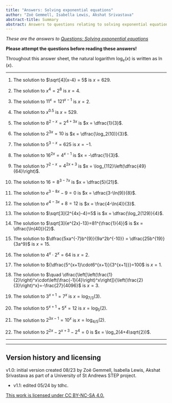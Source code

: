 ```yaml
---
title: "Answers: Solving exponential equations"
author: "Zoë Gemmell, Isabella Lewis, Akshat Srivastava"
abstract-title: Summary
abstract: Answers to questions relating to solving exponential equations.
---
```


*These are the answers to [Questions: Solving exponential equations](../questions/qs-solvingeqsindices.qmd)*

**Please attempt the questions before reading these answers!**

Throughout this answer sheet, the natural logarithm $\log_e(x)$ is written as $\ln(x)$.

---

1. The solution to $\sqrt[4]{x-4} = 5$ is $x = 629$.
 
 
<!--$\sqrt[4]{x-4}=5\implies (x-4)^\frac{4}{4}=5^4 \implies x-4=625 \implies x=629$\-->

2. The solution to $x^4=2^8$ is $x = 4$.
 
 
<!--$x^4=2^8\implies x^4=4^4\implies x=4$\-->

3. The solution to $11^x=121^{x-1}$ is $x = 2$.
 
 
<!-- \begin{align*} -->
<!-- x=\dfrac{\log(122)}{\log\left(\dfrac{122}{11}\right)}\end{align*} -->

4. The solution to $x^{0.5}$ is $x = 529$.
 
 
<!--$x^{0.5}=23\implies x=23^2 \implies x=529$\-->

5. The solution to $8^{2-x}=2^{4+3x}$ is $x = \dfrac{1}{3}$.
 
 
<!--8^{2-x}=2^{4+3x}\implies 2^{3(2-x)}=2^{4+3x} \implies 6-3x=4+3x \implies 2=6x\implies x=\frac{1}{3}$\-->

6. The solution to $2^{3x} = 10$ is $x = \dfrac{\log_2(10)}{3}$.
 
 
<!--$2^{3x}=10\implies3x\ln2=\ln10\implies x=\frac{\ln10}{3\ln2}$\-->

7. The solution to $5^{3-x}=625$ is $x = -1$.
 
 
<!--$5^{3-x}=625\implies5^{3-x}=5^4\implies3-x=4\implies x=-1$\-->

8. The solution to $16^{2x}=4^{x-1}$ is $x = -\dfrac{1}{3}$.
 
 
<!-- \begin{align*} -->
<!-- x=\dfrac{\log(2)}{\log\left(\dfrac{2}{17}\right)}\end{align*} -->

9. The solution to $7^{2-x}=4^{2x+3}$ is $x = \log_{112}\left(\dfrac{49}{64}\right)$.
 
 
<!-- $\frac{\ln(\frac{49}{64})}{\ln(112)}$ -->
<!--$7^{2-x}=4^{2x+3}\implies(2-x)\ln7=(2x+3)\ln4\implies2\ln7-x\ln7=2x\ln4+3\ln4\implies2\ln7-3\ln4=x(2\ln4+\ln7)\implies x=\frac{\ln(\frac{49}{64})}{\ln(112)}$\-->

10. The solution to $16=8^{3-7x}$ is $x = \dfrac{5}{21}$.
 
 
<!--$16=8^{3-7x}\implies2^4=2^{3(3-7x)}\implies4=9-21x\implies21x=5\implies x=\frac{5}{21}$\-->

11. The solution to $e^{3-8x}-9=0$ is $x = \dfrac{3-\ln(9)}{8}$.
 
 
<!-- <!--$e^{3-8x}-9=0\implies e^{3-8x}=9\implies \ln(e^{3-8x})=\ln(9)\implies3-8x=2\ln3\implies x=\frac{3-2\ln3}{8}$\-->

12. The solution to $e^{4-3x}+8=12$ is $x = \frac{4-\ln(4)}{3}$.
 
 
<!-- <!--$e^{4-3x}+8=12\implies e^{4-3x}=4\implies4-3x=\ln4\implies x=\frac{4-2\ln2}{3}$\--> 

13. The solution to $\sqrt[3]{2^{4x}-4}=5$ is $x = \dfrac{\log_2(129)}{4}$.
 
 

<!-- $\frac{\ln129}{4\ln2}$ -->
<!-- <!--$\sqrt[3]{2^{4x}-4}=5\implies(2^{4x}-4)^\frac{3}{3}=5^3\implies2^{4x}-4=125\implies2^{4x}=129\implies4x\ln2=\ln129\implies x=\frac{\ln129}{4\ln2}$\--> 

14. The solution to $\sqrt[3]{e^{2x}-13}=81^{\frac{1}{4}}$ is $x = \dfrac{\ln(40)}{2}$.
 
 

<!-- <!--$\sqrt[3]{e^{2x}-13}=81^{\frac{1}{4}}\implies(e^{2x}-13)^\frac{3}{3}=3^3\implies e^{2x}-13=27\implies 2x=\ln40\implies x=\frac{\ln40}{2}$\-->

15. The solution to $\dfrac{5xa^{-7}b^{9}}{9a^2b^{-10}} = \dfrac{25b^{19}}{3a^9}$ is $x = 15$.
 
 
<!--$\frac{5xa^{-7}b^{9}}{9a^2b^{-10}} = \frac{25b^{19}}{3a^9}\implies\frac{5xb^{(9+10)}}{9a^{(2+7)}}=\frac{25b^{19}}{3a^9}\implies\frac{5xb^{19}}{9a^9}=\frac{25b^{19}}{3a^9}\implies\frac{5x}{9}=\frac{25}{3}\implies15x=25\cdot9\implies x=15$\-->

16. The solution to  $4^x\cdot 2^x=64$ is $x = 2$.
 
 
<!-- then ${(4\cdot2)^x=64}$ and hence ${8^x=64}$ and so ${x=2}$\ -->

17. The solution to ${\dfrac{5^{x+1}\cdot6^{x+1}}{3^{x+1}}}=100$ is $x = 1$. 
 
 
<!-- =(\frac{5\cdot6}{3})^{x+1}=100$ hence, ${10^{x+1}=100}$ and so ${x=1}$\ -->

18. The solution to $\quad \dfrac{\left[\left(\frac{1}{2}\right)^x\cdot\left(\frac{-1}{4}\right)^x\right]}{\left(\frac{2}{3}\right)^x}=-\frac{27}{4096}$ is $x = 3$.
 
 
<!-- $\frac{(\frac{1}{2})^x\cdot(\frac{-1}{4})^x}{(\frac{2}{3})^x}=\frac{-27}{4096}$ , combining the first two fractions, $\frac{({\frac{1}{8})^x}}{({\frac{2}{3})^x}}=(\frac{-1}{8})^x\cdot(\frac{3}{2})^x=(\frac{-3}{16})^x={\frac{-27}{4096}}$ and so ${x=3}$\ -->

19. The solution to $3^{x+1}=7^x$ is $x = \log_{7/3}(3)$.
 
 
<!-- \begin{align*} -->
<!-- x=-\dfrac{\log(3)}{\log\left(\dfrac{7}{3}\right)}\end{align*} -->

20. The solution to $5^{x+1}+5^x=12$ is $x = \log_5(2)$.
 
 
<!-- \begin{align*} -->
<!-- x=\dfrac{\log(2)}{\log(5)}\end{align*} -->

21. The solution to $2^{3x-1}=10^x$ is $x = \log_{4/5}(2)$.
 
 
<!-- \begin{align*} -->
<!-- x=-\dfrac{\log(2)}{\log\left(\dfrac{5}{4}\right)}\end{align*} -->

22. The solution to $2^{2x}-2^{x+3}-2^4=0$ is $x = \log_2(4+4\sqrt{2})$.
 
<!-- \begin{align*} -->
<!-- x=2+\dfrac{log(1+\sqrt{2})}{log(2)}\end{align*} -->






<!-- ## Q4 {-} -->
<!-- Simplify the following expressions:\ -->

<!-- 4.1. $\sqrt{8}=\sqrt{4\cdot2}=\sqrt{4}\cdot\sqrt{2}=2\sqrt{2}$\ -->

<!-- 4.2. $\sqrt{3}\cdot\sqrt{7}=\sqrt{3\cdot7}=\sqrt{21}$\ -->

<!-- 4.3. $(\frac{\sqrt{24}}{\sqrt{6}})=\sqrt{\frac{24}{6}}=\sqrt{4}=2$\ -->

<!-- 4.4. $(\sqrt{5})^2=\sqrt{25}=5$\ -->

<!-- 4.5. $(\sqrt{2})^4=(\sqrt{2})^2\cdot(\sqrt{2})^2=2\cdot2=4$\ -->

<!-- 4.6. $\sqrt{75}=\sqrt{25}\cdot\sqrt{3}=5\sqrt{3}$\ -->

<!-- 4.7. $\sqrt{4^3}\cdot\sqrt[3]{8}$\ -->
<!-- $\sqrt{4^3}=(\sqrt{4})^3=2^3$\ -->
<!-- $\sqrt[3]{8}=2$\ -->
<!-- $\sqrt{4^3}\cdot\sqrt[3]{8}=2^3\cdot2=2^4=16$\ -->

<!-- 4.8. $\sqrt{6}\cdot\sqrt{15}=\sqrt{3\cdot3\cdot2\cdot5}=3\sqrt{10}$\ -->

<!-- 4.9. $\sqrt{75}-\sqrt{27}=5\sqrt{3}-3\sqrt{3}=2\sqrt{3}$\ -->

<!-- 4.10. $(8+\sqrt{2})\cdot(3-\sqrt{2})=24-2=3\sqrt{2}-8\sqrt{8}=22-5\sqrt{2}$\ -->

<!-- 4.11. $(3\sqrt{7})^2(8\sqrt{3})^2=(3\sqrt{7}\cdot8\sqrt{3})^2=(24\sqrt{21})^2=24^2\cdot21=12096$\ -->

<!-- 4.12. $(3-\sqrt{8})^2=9+8-2(3\sqrt{8})=17-6\sqrt{8}$\ -->

<!-- 4.13. $(7+\sqrt{5})\cdot(1+\sqrt{5})=7+5+\sqrt{5}+7\sqrt{5}=12+8\sqrt{5}$\ -->

<!-- 4.14. $\sqrt{45}+\sqrt{125}=\sqrt{9}\cdot\sqrt{5}+\sqrt{25}\cdot\sqrt{5}=3\sqrt{5}+5\sqrt{5}=8\sqrt{5}$\ -->

<!-- 4.15. $\sqrt{108}=\sqrt{36\cdot3}=6\sqrt{3}$ -->


<!-- ## Q5 {-} -->
<!-- Simplify the following:\ -->

<!-- 5.1. $\frac{8}{\sqrt{3}}=\frac{8\sqrt{3}}{3}$\ -->

<!-- 5.2. $\frac{7+\sqrt{5}}{3+\sqrt{5}}=\frac{7+\sqrt{5}}{3+\sqrt{5}}\cdot\frac{3-\sqrt{5}}{3-\sqrt{5}}=\frac{16-4\sqrt{5}}{9-5}=\frac{16-4\sqrt{5}}{4}=4-\sqrt{5}$\ -->

<!-- 5.3. $(\frac{2-\sqrt{3}}{3+\sqrt{3}})=(\frac{(2-\sqrt{3})\cdot(3-\sqrt{3})}{(3+\sqrt{3})\cdot(3-\sqrt{3})})=(\frac{6+3-3\sqrt{3}-2\sqrt{3}}{9-3})=(\frac{9-5\sqrt{3}}{6})$\ -->

<!-- 5.4. $\frac{21}{2+\sqrt{3}}=\frac{42-21\sqrt{3}}{4-3}=42-21\sqrt{3}$\ -->

<!-- 5.5. $\frac{1}{4-\sqrt{8}}=\frac{4+\sqrt{8}}{(4-\sqrt{8})\cdot(4+\sqrt{8})}=\frac{4+\sqrt{8}}{16-8}=\frac{4+\sqrt{8}}{8}=\frac{1}{2}+\frac{1}{4}\sqrt{2}$\ -->

---

---

## Version history and licensing {-}

v1.0: initial version created 08/23 by Zoë Gemmell, Isabella Lewis, Akshat Srivastava as part of a University of St Andrews STEP project.

  - v1.1: edited 05/24 by tdhc.

[This work is licensed under CC BY-NC-SA 4.0.](https://creativecommons.org/licenses/by-nc-sa/4.0/?ref=chooser-v1)
